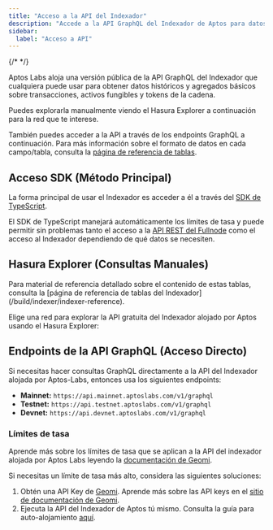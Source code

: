 ```yaml
---
title: "Acceso a la API del Indexador"
description: "Accede a la API GraphQL del Indexador de Aptos para datos históricos, transacciones, activos fungibles y tokens con integración SDK y endpoints directos"
sidebar:
  label: "Acceso a API"
---
```



{/* <IndexerBetaNotice /> */}

Aptos Labs aloja una versión pública de la API GraphQL del Indexador que cualquiera puede usar para obtener datos históricos y agregados básicos sobre transacciones, activos fungibles y tokens de la cadena.

Puedes explorarla manualmente viendo el Hasura Explorer a continuación para la red que te interese.

También puedes acceder a la API a través de los endpoints GraphQL a continuación. Para más información sobre el formato de datos en cada campo/tabla, consulta la [página de referencia de tablas](/build/indexer/indexer-api/indexer-reference).

## Acceso SDK (Método Principal)

La forma principal de usar el Indexador es acceder a él a través del [SDK de TypeScript](/build/sdks/ts-sdk/fetch-data-via-sdk).

El SDK de TypeScript manejará automáticamente los límites de tasa y puede permitir sin problemas tanto el acceso a la [API REST del Fullnode](/build/apis/fullnode-rest-api) como el acceso al Indexador dependiendo de qué datos se necesiten.

## Hasura Explorer (Consultas Manuales)

<Aside type="note">
  Para material de referencia detallado sobre el contenido de estas tablas, consulta la [página de referencia de tablas del Indexador](/build/indexer/indexer-reference).
</Aside>

Elige una red para explorar la API gratuita del Indexador alojado por Aptos usando el Hasura Explorer:

<CardGrid>
  <LinkCard href="https://cloud.hasura.io/public/graphiql?endpoint=https://api.mainnet.aptoslabs.com/v1/graphql" title="Mainnet" description="Hasura GraphQL Explorer para Aptos Mainnet" target="_blank" />

  <LinkCard href="https://cloud.hasura.io/public/graphiql?endpoint=https://api.testnet.aptoslabs.com/v1/graphql" title="Testnet" description="Hasura GraphQL Explorer para Aptos Testnet" target="_blank" />

  <LinkCard href="https://cloud.hasura.io/public/graphiql?endpoint=https://api.devnet.aptoslabs.com/v1/graphql" title="Devnet" description="Hasura GraphQL Explorer para Aptos Devnet" target="_blank" />
</CardGrid>

## Endpoints de la API GraphQL (Acceso Directo)

Si necesitas hacer consultas GraphQL directamente a la API del Indexador alojada por Aptos-Labs, entonces usa los siguientes endpoints:

- **Mainnet:** `https://api.mainnet.aptoslabs.com/v1/graphql`
- **Testnet:** `https://api.testnet.aptoslabs.com/v1/graphql`
- **Devnet:** `https://api.devnet.aptoslabs.com/v1/graphql`

### Límites de tasa

Aprende más sobre los límites de tasa que se aplican a la API del indexador alojada por Aptos Labs leyendo la [documentación de Geomi](https://geomi.dev/docs/admin/billing).

Si necesitas un límite de tasa más alto, considera las siguientes soluciones:

1. Obtén una API Key de [Geomi](https://geomi.dev/). Aprende más sobre las API keys en el [sitio de documentación de Geomi](https://geomi.dev/docs/api-keys).
2. Ejecuta la API del Indexador de Aptos tú mismo. Consulta la guía para auto-alojamiento [aquí](/build/indexer/txn-stream/self-hosted).
